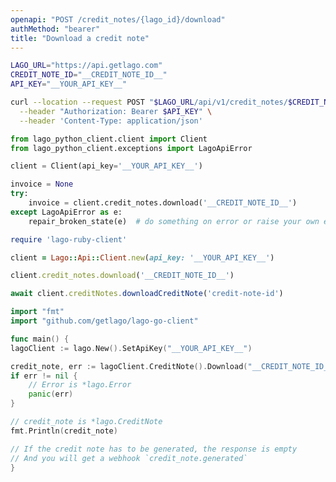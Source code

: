 ```yaml
---
openapi: "POST /credit_notes/{lago_id}/download"
authMethod: "bearer"
title: "Download a credit note"
---
```


<RequestExample>

```bash cURL
LAGO_URL="https://api.getlago.com"
CREDIT_NOTE_ID="__CREDIT_NOTE_ID__"
API_KEY="__YOUR_API_KEY__"

curl --location --request POST "$LAGO_URL/api/v1/credit_notes/$CREDIT_NOTE_ID/download" \
  --header "Authorization: Bearer $API_KEY" \
  --header 'Content-Type: application/json'
```

```python Python
from lago_python_client.client import Client
from lago_python_client.exceptions import LagoApiError

client = Client(api_key='__YOUR_API_KEY__')

invoice = None
try:
    invoice = client.credit_notes.download('__CREDIT_NOTE_ID__')
except LagoApiError as e:
    repair_broken_state(e)  # do something on error or raise your own exception
```

```ruby Ruby
require 'lago-ruby-client'

client = Lago::Api::Client.new(api_key: '__YOUR_API_KEY__')

client.credit_notes.download('__CREDIT_NOTE_ID__')
```

```js Javascript
await client.creditNotes.downloadCreditNote('credit-note-id')
```

```go Go
import "fmt"
import "github.com/getlago/lago-go-client"

func main() {
lagoClient := lago.New().SetApiKey("__YOUR_API_KEY__")

credit_note, err := lagoClient.CreditNote().Download("__CREDIT_NOTE_ID__")
if err != nil {
    // Error is *lago.Error
    panic(err)
}

// credit_note is *lago.CreditNote
fmt.Println(credit_note)

// If the credit note has to be generated, the response is empty
// And you will get a webhook `credit_note.generated`
}
```

</RequestExample>
